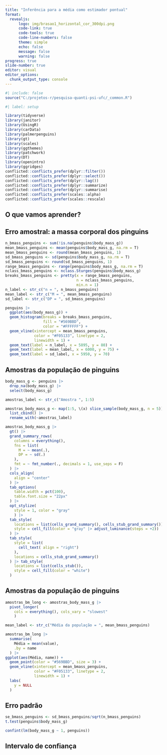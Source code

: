 ```yaml
---
title: "Inferência para a média como estimador pontual"
format: 
  revealjs:
      logo: img/brasao1_horizontal_cor_300dpi.png
      code-link: true
      code-tools: true
      code-line-numbers: false
      theme: simple
      echo: false
      message: false
      warning: false
progress: true
slide-number: true
editor: visual
editor_options: 
  chunk_output_type: console
---
```


```r
#| include: false
source("C:/projetos-r/pesquisa-quanti-psi-ufc/_common.R")
```

```r
#| label: setup

library(tidyverse)
library(janitor)
library(UsingR)
library(carData)
library(palmerpenguins)
library(gt)
library(scales)
library(ggthemes)
library(patchwork)
library(DT)
library(openintro)
library(ggridges)
conflicted::conflicts_prefer(dplyr::filter())
conflicted::conflicts_prefer(dplyr::select())
conflicted::conflicts_prefer(dplyr::lag())
conflicted::conflicts_prefer(dplyr::summarize)
conflicted::conflicts_prefer(dplyr::summarise)
conflicted::conflicts_prefer(scales::alpha)
conflicted::conflicts_prefer(scales::rescale)
```

## O que vamos aprender?


## Erro amostral: a massa corporal dos pinguins

```r
n_bmass_penguins <- sum(!is.na(penguins$body_mass_g))
mean_bmass_penguins <- mean(penguins$body_mass_g, na.rm = T)
mean_bmass_penguins <- round(mean_bmass_penguins, 1)
sd_bmass_penguins <- sd(penguins$body_mass_g, na.rm = T)
sd_bmass_penguins <- round(sd_bmass_penguins, 1)
range_bmass_penguins <- range(penguins$body_mass_g, na.rm = T)
nclass_bmass_penguins <- nclass.Sturges(penguins$body_mass_g)
breaks_bmass_penguins <- pretty(x = range_bmass_penguins,
                                n = nclass_bmass_penguins,
                                min.n = 1)
n_label <- str_c("n = ", n_bmass_penguins)
mean_label <- str_c("M = ", mean_bmass_penguins)
sd_label <- str_c("DP = ", sd_bmass_penguins)

penguins |> 
  ggplot(aes(body_mass_g)) +
  geom_histogram(breaks = breaks_bmass_penguins,
                 fill = "#569BBD",
                 color = "#FFFFFF") +
  geom_vline(xintercept = mean_bmass_penguins, 
             color = "#F05133", linetype = 2,
             linewidth = 1) +
  geom_text(label = n_label, x = 5895, y = 80) +
  geom_text(label = mean_label, x = 6000, y = 75) +
  geom_text(label = sd_label, x = 5950, y = 70)
```

## Amostras da população de pinguins

```r
body_mass_g <- penguins |> 
  drop_na(body_mass_g) |> 
  select(body_mass_g)

amostras_label <- str_c("Amostra ", 1:5)

amostras_body_mass_g <- map(1:5, \(x) slice_sample(body_mass_g, n = 5)) |> 
  list_cbind() |> 
  rename_with(~amostras_label)

amostras_body_mass_g |> 
  gt() |> 
  grand_summary_rows(
    columns = everything(), 
    fns = list(
      M = ~ mean(.),
      DP = ~ sd(.)
    ),
    fmt = ~ fmt_number(., decimals = 1, use_seps = F)
  ) |> 
  cols_align(
    align = "center"
  ) |> 
  tab_options(
    table.width = pct(100),
    table.font.size = "22px"
  ) |> 
  opt_stylize(
    style = 1, color = "gray"
    ) |> 
  tab_style(
    locations = list(cells_grand_summary(), cells_stub_grand_summary()),
    style = cell_fill(color = "gray" |> adjust_luminance(steps = +2))
  ) |> 
  tab_style(
    style = list(
      cell_text( align = "right")
    ),
    locations = cells_stub_grand_summary()
  ) |> tab_style(
    locations = list(cells_stub()),
    style = cell_fill(color = "white")
  )
```

## Amostras da população de pinguins

```r
amostras_bm_long <- amostras_body_mass_g |> 
  pivot_longer(
    cols = everything(), cols_vary = "slowest"
    )

mean_label <- str_c("Média da população = ", mean_bmass_penguins)

amostras_bm_long |> 
  summarise(
    Média = mean(value),
    .by = name
  ) |> 
ggplot(aes(Média, name)) +
  geom_point(color = "#569BBD", size = 3) +
  geom_vline(xintercept = mean_bmass_penguins, 
             color = "#F05133", linetype = 2,
             linewidth = 1) +
  labs(
    y = NULL
  )
```



## Erro padrão

```r


se_bmass_penguins <- sd_bmass_penguins/sqrt(n_bmass_penguins)
t.test(penguins$body_mass_g)

confint(lm(body_mass_g ~ 1, penguins)) 

```

## Intervalo de confiança


